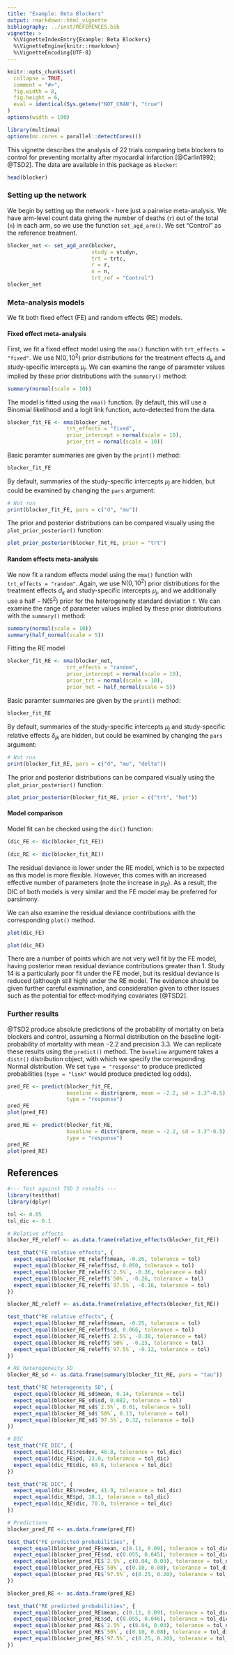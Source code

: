 ```yaml
---
title: "Example: Beta Blockers"
output: rmarkdown::html_vignette
bibliography: ../inst/REFERENCES.bib
vignette: >
  %\VignetteIndexEntry{Example: Beta Blockers}
  %\VignetteEngine{knitr::rmarkdown}
  %\VignetteEncoding{UTF-8}
---
```


```r
knitr::opts_chunk$set(
  collapse = TRUE,
  comment = "#>",
  fig.width = 8, 
  fig.height = 6,
  eval = identical(Sys.getenv("NOT_CRAN"), "true")
)
options(width = 100)
```

```r
library(multinma)
options(mc.cores = parallel::detectCores())
```

This vignette describes the analysis of 22 trials comparing beta blockers to control for preventing mortality after myocardial infarction [@Carlin1992; @TSD2].
The data are available in this package as `blocker`:
```r
head(blocker)
```


### Setting up the network
We begin by setting up the network - here just a pairwise meta-analysis.
We have arm-level count data giving the number of deaths (`r`) out of the total (`n`) in each arm, so we use the function `set_agd_arm()`.
We set "Control" as the reference treatment.
```r
blocker_net <- set_agd_arm(blocker, 
                           study = studyn,
                           trt = trtc,
                           r = r, 
                           n = n,
                           trt_ref = "Control")
blocker_net
```


### Meta-analysis models
We fit both fixed effect (FE) and random effects (RE) models.

#### Fixed effect meta-analysis
First, we fit a fixed effect model using the `nma()` function with `trt_effects = "fixed"`.
We use $\mathrm{N}(0, 10^2)$ prior distributions for the treatment effects $d_k$ and study-specific intercepts $\mu_j$.
We can examine the range of parameter values implied by these prior distributions with the `summary()` method:
```r
summary(normal(scale = 10))
```

The model is fitted using the `nma()` function.
By default, this will use a Binomial likelihood and a logit link function, auto-detected from the data.
```r
blocker_fit_FE <- nma(blocker_net, 
                   trt_effects = "fixed",
                   prior_intercept = normal(scale = 10),
                   prior_trt = normal(scale = 10))
```

Basic paramter summaries are given by the `print()` method:
```r
blocker_fit_FE
```

By default, summaries of the study-specific intercepts $\mu_j$ are hidden, but could be examined by changing the `pars` argument:
```r
# Not run
print(blocker_fit_FE, pars = c("d", "mu"))
```

The prior and posterior distributions can be compared visually using the `plot_prior_posterior()` function:
```r
plot_prior_posterior(blocker_fit_FE, prior = "trt")
```

#### Random effects meta-analysis
We now fit a random effects model using the `nma()` function with `trt_effects = "random"`.
Again, we use $\mathrm{N}(0, 10^2)$ prior distributions for the treatment effects $d_k$ and study-specific intercepts $\mu_j$, and we additionally use a $\mathrm{half-N}(5^2)$ prior for the heterogeneity standard deviation $\tau$.
We can examine the range of parameter values implied by these prior distributions with the `summary()` method:
```r
summary(normal(scale = 10))
summary(half_normal(scale = 5))
```

Fitting the RE model
```r
blocker_fit_RE <- nma(blocker_net, 
                   trt_effects = "random",
                   prior_intercept = normal(scale = 10),
                   prior_trt = normal(scale = 10),
                   prior_het = half_normal(scale = 5))
```

Basic paramter summaries are given by the `print()` method:
```r
blocker_fit_RE
```

By default, summaries of the study-specific intercepts $\mu_j$ and study-specific relative effects $\delta_{jk}$ are hidden, but could be examined by changing the `pars` argument:
```r
# Not run
print(blocker_fit_RE, pars = c("d", "mu", "delta"))
```

The prior and posterior distributions can be compared visually using the `plot_prior_posterior()` function:
```r
plot_prior_posterior(blocker_fit_RE, prior = c("trt", "het"))
```


#### Model comparison
Model fit can be checked using the `dic()` function:
```r
(dic_FE <- dic(blocker_fit_FE))
```
```r
(dic_RE <- dic(blocker_fit_RE))
```

The residual deviance is lower under the RE model, which is to be expected as this model is more flexible.
However, this comes with an increased effective number of parameters (note the increase in $p_D$).
As a result, the DIC of both models is very similar and the FE model may be preferred for parsimony.

We can also examine the residual deviance contributions with the corresponding `plot()` method.
```r
plot(dic_FE)
```

```r
plot(dic_RE)
```

There are a number of points which are not very well fit by the FE model, having posterior mean residual deviance contributions greater than 1.
Study 14 is a particularly poor fit under the FE model, but its residual deviance is reduced (although still high) under the RE model.
The evidence should be given further careful examination, and consideration given to other issues such as the potential for effect-modifying covariates [@TSD2].

### Further results
@TSD2 produce absolute predictions of the probability of mortality on beta blockers and control, assuming a Normal distribution on the baseline logit-probability of mortality with mean $-2.2$ and precision $3.3$.
We can replicate these results using the `predict()` method.
The `baseline` argument takes a `distr()` distribution object, with which we specify the corresponding Normal distribution.
We set `type = "response"` to produce predicted probabilities (`type = "link"` would produce predicted log odds).
```r
pred_FE <- predict(blocker_fit_FE, 
                   baseline = distr(qnorm, mean = -2.2, sd = 3.3^-0.5), 
                   type = "response")
pred_FE
plot(pred_FE)
```
```r
pred_RE <- predict(blocker_fit_RE, 
                   baseline = distr(qnorm, mean = -2.2, sd = 3.3^-0.5), 
                   type = "response")
pred_RE
plot(pred_RE)
```


## References

```r
#--- Test against TSD 2 results ---
library(testthat)
library(dplyr)

tol <- 0.05
tol_dic <- 0.1

# Relative effects
blocker_FE_releff <- as.data.frame(relative_effects(blocker_fit_FE))

test_that("FE relative effects", {
  expect_equal(blocker_FE_releff$mean, -0.26, tolerance = tol)
  expect_equal(blocker_FE_releff$sd, 0.050, tolerance = tol)
  expect_equal(blocker_FE_releff$`2.5%`, -0.36, tolerance = tol)
  expect_equal(blocker_FE_releff$`50%`, -0.26, tolerance = tol)
  expect_equal(blocker_FE_releff$`97.5%`, -0.16, tolerance = tol)
})

blocker_RE_releff <- as.data.frame(relative_effects(blocker_fit_RE))

test_that("RE relative effects", {
  expect_equal(blocker_RE_releff$mean, -0.25, tolerance = tol)
  expect_equal(blocker_RE_releff$sd, 0.066, tolerance = tol)
  expect_equal(blocker_RE_releff$`2.5%`, -0.38, tolerance = tol)
  expect_equal(blocker_RE_releff$`50%`, -0.25, tolerance = tol)
  expect_equal(blocker_RE_releff$`97.5%`, -0.12, tolerance = tol)
})

# RE heterogeneity SD
blocker_RE_sd <- as.data.frame(summary(blocker_fit_RE, pars = "tau"))

test_that("RE heterogeneity SD", {
  expect_equal(blocker_RE_sd$mean, 0.14, tolerance = tol)
  expect_equal(blocker_RE_sd$sd, 0.082, tolerance = tol)
  expect_equal(blocker_RE_sd$`2.5%`, 0.01, tolerance = tol)
  expect_equal(blocker_RE_sd$`50%`, 0.13, tolerance = tol)
  expect_equal(blocker_RE_sd$`97.5%`, 0.32, tolerance = tol)
})

# DIC
test_that("FE DIC", {
  expect_equal(dic_FE$resdev, 46.8, tolerance = tol_dic)
  expect_equal(dic_FE$pd, 23.0, tolerance = tol_dic)
  expect_equal(dic_FE$dic, 69.8, tolerance = tol_dic)
})

test_that("RE DIC", {
  expect_equal(dic_RE$resdev, 41.9, tolerance = tol_dic)
  expect_equal(dic_RE$pd, 28.1, tolerance = tol_dic)
  expect_equal(dic_RE$dic, 70.0, tolerance = tol_dic)
})

# Predictions
blocker_pred_FE <- as.data.frame(pred_FE)

test_that("FE predicted probabilities", {
  expect_equal(blocker_pred_FE$mean, c(0.11, 0.09), tolerance = tol_dic)
  expect_equal(blocker_pred_FE$sd, c(0.055, 0.045), tolerance = tol_dic)
  expect_equal(blocker_pred_FE$`2.5%`, c(0.04, 0.03), tolerance = tol_dic)
  expect_equal(blocker_pred_FE$`50%`, c(0.10, 0.08), tolerance = tol_dic)
  expect_equal(blocker_pred_FE$`97.5%`, c(0.25, 0.20), tolerance = tol_dic)
})

blocker_pred_RE <- as.data.frame(pred_RE)

test_that("RE predicted probabilities", {
  expect_equal(blocker_pred_RE$mean, c(0.11, 0.09), tolerance = tol_dic)
  expect_equal(blocker_pred_RE$sd, c(0.055, 0.046), tolerance = tol_dic)
  expect_equal(blocker_pred_RE$`2.5%`, c(0.04, 0.03), tolerance = tol_dic)
  expect_equal(blocker_pred_RE$`50%`, c(0.10, 0.08), tolerance = tol_dic)
  expect_equal(blocker_pred_RE$`97.5%`, c(0.25, 0.20), tolerance = tol_dic)
})
```
